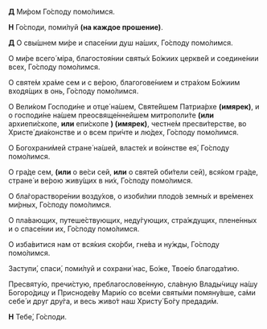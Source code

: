 **Д** Ми́ром Го́споду помо́лимся.

**Н** Го́споди, поми́луй **(на каждое прошение)**.  

**Д** О свы́шнем ми́ре и спасе́нии душ на́ших, Го́споду помо́лимся.

О ми́ре всего́ мiра, благостоя́нии святы́х Бо́жиих церкве́й и соедине́нии всех, Го́споду помо́лимся.

О святе́м хра́ме сем и с ве́рою, благогове́нием и стра́хом Бо́жиим входя́щих в онь, Го́споду помо́лимся.

О Вели́ком Господи́не и отце́ на́шем, Святе́йшем Патриа́рхе **(имярек)**, и о господи́не на́шем преосвяще́ннейшем митрополи́те **(или** архиепи́скопе, **или** епи́скопе **) (имярек)**, честне́м пресви́терстве, во Христе́ диа́констве и о всем при́чте и лю́дех, Го́споду помо́лимся.

О Богохрани́мей стране́ на́шей, власте́х и во́инстве ея́, Го́споду помо́лимся.

О гра́де сем, **(или** о ве́си сей, **или** о святе́й оби́тели сей<R>)</R>, вся́ком гра́де, стране́ и ве́рою живу́щих в ни́х, Го́споду помо́лимся.

О бла́горастворе́нии возду́хов, о изоби́лии плодо́в земны́х и вре́менех ми́рных, Го́споду помо́лимся.

О пла́вающих, путеше́ствующих, неду́гующих, стра́ждущих, плене́нных и о спасе́нии их, Го́споду помо́лимся.

О изба́витися нам от вся́кия ско́рби, гне́ва и ну́жды, Го́споду помо́лимся.

Заступи́, спаси́, поми́луй и сохрани́ нас, Бо́же, Твое́ю благода́тию.

Пресвяту́ю, пречи́стую, преблагослове́нную, сла́вную Влады́чицу на́шу Богоро́дицу и Присноде́ву Мари́ю со все́ми святы́ми помяну́вше, са́ми себе́ и друг дру́га, и весь живо́т наш Христу́ Бо́гу предади́м.

**Н** Тебе́, Го́споди.
